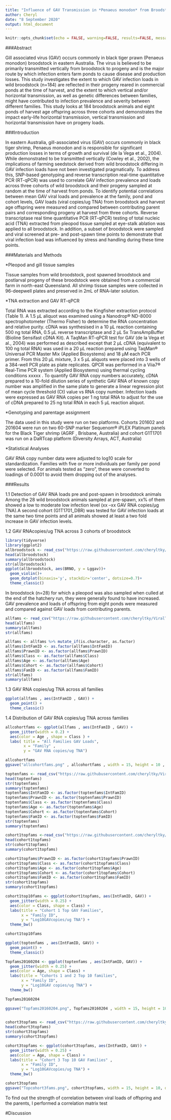 ```yaml
---
title: "Influence of GAV Transmission in *Penaeus monodon* from Broodstock to Offspring"
author: Cheryl
date: "8 September 2020"
output: html_document
---
```


```r
knitr::opts_chunk$set(echo = FALSE, warning=FALSE, results=FALSE, message=FALSE)
```

###Abstract

Gill associated virus (GAV) occurs commonly in black tiger prawn (Penaeus monodon) broodstock in eastern Australia. The virus is believed to be primarily transmitted vertically from broodstock to progeny and is the major route by which infection enters farm ponds to cause disease and production losses. This study investigates the extent to which GAV infection loads in wild broodstock (n=184) are reflected in their progeny reared in commercial ponds at the time of harvest, and the extent to which vertical and/or horizontal transmission, as well as genetic differences between families, might have contributed to infection prevalence and severity between different families. This study looks at 184 broodstock animals and eight ponds of harvest age offspring across three cohorts and demonstrates the impact early-life horizontal transmission, vertical transmission and horizontal transmission have on progeny loads.


###Introduction

In eastern Australia, gill-associated virus (GAV) occurs commonly in black tiger shrimp, Penaeus monodon and is responsible for significant production losses in terms of growth and survival (de la Vega et al., 2004). While demonstrated to be transmitted vertically (Cowley et al., 2002), the implications of farming seedstock derived from wild broodstock differing in GAV infection loads have not been investigated pragmatically. To address this, SNP-based genotyping and reverse transcription real-time quantitative PCR (RT-qPCR) was used to correlate GAV infection prevalence and loads across three cohorts of wild broodstock and their progeny sampled at random at the time of harvest from ponds. 
To identify potential correlations between mean GAV viral loads and prevalence at the family, pond and cohort levels, GAV loads (viral copies/ug TNA) from broodstock and harvest age offspring were measured and compared between contributing parent pairs and corresponding progeny at harvest from three cohorts. Reverse transcriptase real time quantitative PCR (RT-qPCR) testing of total nucleic acid (TNA) extracted from pleopod tissue sampled at eye-stalk ablation was applied to all broodstock. In addition, a subset of broodstock were sampled and viral screened at pre- and post-spawn time points to demonstrate that viral infection load was influenced by stress and handling during these time points.


###Materials and Methods

*Pleopod and gill tissue samples

Tissue samples from wild broodstock, post spawned broodstock and postlarval progeny of these broodstock were obtained from a commercial farm in north-east Queensland. All shrimp tissue samples were collected in 96-deepwell plates and preserved in 2mL of RNA-later solution.

*TNA extraction and GAV RT-qPCR

Total RNA was extracted according to the Kingfisher extraction protocol (Table 1). A 1.5 µL aliquot was examined using a Nanodrop® ND-8000 spectrophotometer (Thermo Fisher) to determine the RNA concentration and relative purity. cDNA was synthesised in a 10 μL reaction containing 500 ng total RNA, 0.5 μL reverse transcriptase and 2 μL 5x TransAmpBuffer (Bioline Sensifast cDNA Kit). A TaqMan RT-qPCR test for GAV (de la Vega et al., 2004) was performed as described except that 2 µL cDNA (equivalent to 100 ng total RNA) was used in a 20 µL reaction prepared using TaqMan® Universal PCR Master Mix (Applied Biosystems) and 18 µM each PCR primer. From this 20 µL mixture, 3 x 5 µL aliquots were placed into 3 wells of a 384-well PCR plate as plate replicates. QPCR was performed in a Viia7® Real-Time PCR system (Applied Biosystems) using thermal cycling conditions xxxxx . To quantify GAV RNA copy numbers accurately, cDNA prepared to a 10-fold dilution series of synthetic GAV RNA of known copy number was amplified in the same plate to generate a linear regression plot of mean cycle threshold (Ct) value vs RNA copy number. Infection loads were expressed as GAV RNA copies per 1 ng total RNA to adjust for the use of cDNA prepared to 25 ng total RNA in each 5 µL reaction aliquot.

*Genotyping and parentage assignment

The data used in this study were run on two platforms. Cohorts 201602 and 201604 were run on two 60-SNP marker Sequenom® iPLEX Platinum panels for the Black Tiger shrimp (AGRF , Brisbane, Australia) and cohort G1T1701 was run on a DaRTcap platform (Diversity Arrays, ACT, Australia)

*Statistical Analyses

GAV RNA copy number data were adjusted to log10 scale for standardization. Families with five or more individuals per family per pond were selected. For animals tested as “zero”, these were converted to loadings of 0.0001 to avoid them dropping out of the analyses. 


###Results

1.1 Detection of GAV RNA loads pre and post-spawn in broodstock animals
Among the 28 wild broodstock animals sampled at pre-spawn, xx% of them showed a low to moderate low infection level (xx –xx GAV RNA copies/µg TNA).A second cohort (G1T1701_DBR) was tested for GAV infection loads at the same two time points and all animals showed at least a two fold increase in GAV infection levels. 


1.2 GAV RNAcopies/ug TNA across 3 cohorts of broodstock
```r
library(tidyverse)
library(ggplot2)
allbroodstock <- read_csv("https://raw.githubusercontent.com/cheryltky/ViralTransmission/master/Working%20Files/allcohorts_broodstock.csv")
head(allbroodstock)
summary(allbroodstock)
str(allbroodstock)
ggplot(allbroodstock, aes(BRNO, y = Lggav))+
  geom_violin()+
  geom_dotplot(binaxis='y', stackdir='center', dotsize=0.7)+
  theme_classic()

```


In broodstock (n=28) for which a pleopod was also sampled when culled at the end of the hatchery run, they were generally found to have increased.  GAV prevalence and loads of offspring from eight ponds were measured and compared against GAV loads from contributing parents.

```r
allfams <- read_csv("https://raw.githubusercontent.com/cheryltky/ViralTransmission/master/Working%20Files/allcohortfamsv2.csv")
head(allfams)
summary(allfams)
str(allfams)

allfams <- allfams %>% mutate_if(is.character, as.factor)
allfams$IntFamID <- as.factor(allfams$IntFamID)
allfams$PrawnID <- as.factor(allfams$PrawnID)
allfams$Class <- as.factor(allfams$Class)
allfams$Age <- as.factor(allfams$Age)
allfams$Cohort <- as.factor(allfams$Cohort)
allfams$FamID <- as.factor(allfams$FamID)
str(allfams)
summary(allfams)

```

1.3 GAV RNA copies/ug TNA across all families
```r
ggplot(allfams , aes(IntFamID , GAV)) +
  geom_point() +
  theme_classic()
```

1.4 Distribution of GAV RNA copies/ug TNA across families
```r
allcohortfams <- ggplot(allfams , aes(IntFamID , GAV)) +
  geom_jitter(width = 0.2) +
  aes(color = Age , shape = Class ) +
  labs( title = "All Families GAV Loads",
        x = "Family" , 
        y = "GAV RNA copies/ug TNA")

allcohortfams
ggsave("allcohortfams.png" , allcohortfams , width = 15, height = 10 , dpi = 300)
```


```r
toptenfams <- read_csv("https://raw.githubusercontent.com/cheryltky/ViralTransmission/master/Working%20Files/201602_04_10fams_26112019.csv")
head(toptenfams)
str(toptenfams)
summary(toptenfams)
toptenfams$IntFamID <- as.factor(toptenfams$IntFamID)
toptenfams$PrawnID <- as.factor(toptenfams$PrawnID)
toptenfams$Class <- as.factor(toptenfams$Class)
toptenfams$Age <- as.factor(toptenfams$Age)
toptenfams$Cohort <- as.factor(toptenfams$Cohort)
toptenfams$FamID <- as.factor(toptenfams$FamID)
str(toptenfams)
summary(toptenfams)

```


```r
cohort1topfams <-read_csv("https://raw.githubusercontent.com/cheryltky/ViralTransmission/master/Working%20Files/201602topfams.csv")
head(cohort1topfams)
str(cohort1topfams)
summary(cohort1topfams)

cohort1topfams$PrawnID <- as.factor(cohort1topfams$PrawnID)
cohort1topfams$Class <- as.factor(cohort1topfams$Class)
cohort1topfams$Age <- as.factor(cohort1topfams$Age)
cohort1topfams$Cohort <- as.factor(cohort1topfams$Cohort)
cohort1topfams$FamID <- as.factor(cohort1topfams$FamID)
str(cohort1topfams)
summary(cohort1topfams)

cohort1top10fams <- ggplot(cohort1topfams, aes(IntFamID, GAV)) +
  geom_jitter(width = 0.25) +
  aes(color = Class, shape = Class) +
  labs(title = "Cohort 1 Top GAV Families",
       x = "Family ID",
       y = "Log10GAVcopies/ug TNA") +
  theme_bw()

cohort1top10fams
```



```r
ggplot(toptenfams , aes(IntFamID, GAV)) +
  geom_point() + 
  theme_classic()

Topfams20160204 <- ggplot(toptenfams , aes(IntFamID, GAV)) +
  geom_jitter(width = 0.25) +
  aes(color = Age, shape = Class) +
  labs(title = "Cohorts 1 and 2 Top 10 families",
       x = "Family ID",
       y = "Log10GAV copies/ug TNA") +
  theme_bw()

Topfams20160204

ggsave("Topfams20160204.png", Topfams20160204 , width = 15, height = 10, dpi = 300)
  

```


```r
cohort3topfams <- read_csv("https://raw.githubusercontent.com/cheryltky/ViralTransmission/master/Working%20Files/201701top10fams.csv")
head(cohort3topfams)
str(cohort3topfams)
summary(cohort3topfams)

cohort3topfams <- ggplot(cohort3topfams, aes(IntFamID, GAV)) +
  geom_jitter(width = 0.25) +
  aes(color = Age, shape = Class) +
  labs(title = "Cohort 3 Top 10 GAV Families" ,
       x = "Family ID",
       y = "Log10GAVcopies/ug TNA") +
  theme_bw()

cohort3topfams
ggsave("Topcohort3fams.png", cohort3topfams, width = 15, height = 10, dpi = 300)
```

To find out the strength of correlation between viral loads of offspring and the parents, I performed a correlation matrix test

#Discussion